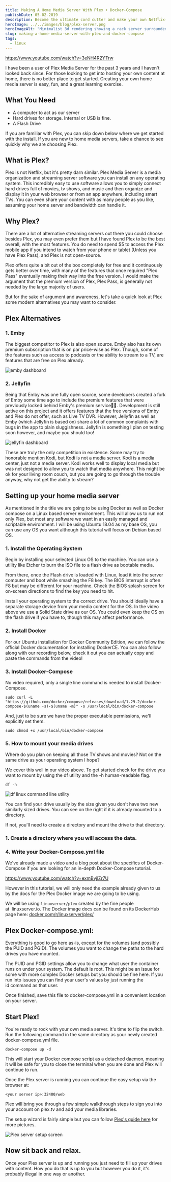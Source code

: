 ```yaml
---
title: Making A Home Media Server With Plex + Docker-Compose
publishDate: 05-02-2019
description: Become the ultimate cord cutter and make your own Netflix-like service at home with an old computer running Docker-Compose and Plex.
heroImage: ../../images/blog/plex-server.png
heroImageAlt: "Minimalist 3d rendering showing a rack server surrounded by VHS tapes with their tape pulled out. Image created by TechSquidTV in Blender."
slug: making-a-home-media-server-with-plex-and-docker-compose
tags:
  - linux
---
```



https://www.youtube.com/watch?v=3eNH4R2YTrw

I have been a user of Plex Media Server for the past 3 years and I haven't looked back since. For those looking to get into hosting your own content at home, there is no better place to get started. Creating your own home media server is easy, fun, and a great learning exercise.

## What You Need

- A computer to act as our server
- Hard drives for storage. Internal or USB is fine.
- A Flash Drive

If you are familiar with Plex, you can skip down below where we get started with the install. If you are new to home media servers, take a chance to see quickly why we are choosing Plex.

## What is Plex?

Plex is not Netflix, but it's pretty darn similar. Plex Media Server is a media organization and streaming server software you can install on any operating system. This incredibly easy to use software allows you to simply connect hard drives full of movies, tv shows, and music and then organize and display it in your web browser or from an app anywhere, including smart TVs. You can even share your content with as many people as you like, assuming your home server and bandwidth can handle it.

## Why Plex?

There are a lot of alternative streaming servers out there you could choose besides Plex, you may even prefer them but I have found Plex to be the best overall, with the most features. You do need to spend $5 to access the Plex mobile app if you intend to watch from your phone or tablet (Unless you have Plex Pass), and Plex is not open-source.

Plex offers quite a bit out of the box completely for free and it continuously gets better over time, with many of the features that once required "Plex Pass" eventually making their way into the free version. I would make the argument that the premium version of Plex, Plex Pass, is generally not needed by the large majority of users.

But for the sake of argument and awareness, let's take a quick look at Plex some modern alternatives you may want to consider.

## Plex Alternatives

### 1. Emby

The biggest competitor to Plex is also open source. Emby also has its own premium subscription that is on par price-wise as Plex. Though, some of the features such as access to podcasts or the ability to stream to a TV, are features that are free on Plex already.

<Image src={Emby} alt="emby dashboard" />

### 2. Jellyfin

Being that Emby was one fully open source, some developers created a fork of Emby some time ago to include the premium features that were previously locked behind Emby's premium service🤷‍♂️. Development is still active on this project and it offers features that the free versions of Emby and Plex do not offer, such as Live TV DVR. However, Jellyfin as well as Emby (which Jellyfin is based on) share a lot of common complaints with bugs in the app to plain sluggishness. Jellyfin is something I plan on testing soon however, and maybe you should too!

<Image src={JellyFin} alt="jellyfin dashboard" />

These are truly the only competition in existence. Some may try to honorable mention Kodi, but Kodi is not a media server. Kodi is a media center, just not a media server. Kodi works well to display local media but was not designed to allow you to watch that media anywhere. This might be ok for your living room couch, but you are going to go through the trouble anyway, why not get the ability to stream?

## Setting up your home media server

As mentioned in the title we are going to be using Docker as well as Docker compose on a Linux based server environment. This will allow us to run not only Plex, but most any software we want in an easily managed and scriptable environment. I will be using Ubuntu 18.04 as my base OS, you can use any OS you want although this tutorial will focus on Debian based OS.

### 1. Install the Operating System

Begin by installing your selected Linux OS to the machine. You can use a utility like Etcher to burn the ISO file to a flash drive as bootable media.

From there, once the Flash drive is loaded with Linux, load it into the server computer and boot while smashing the F8 key. The BIOS interrupt is often F8 but may be different for your machine. Check the BIOS splash screen for on-screen directions to find the key you need to hit.

Install your operating system to the correct drive. You should ideally have a separate storage device from your media content for the OS. In the video above we use a Solid State drive as our OS. You could even keep the OS on the flash drive if you have to, though this may affect performance.

### 2. Install Docker

For our Ubuntu installation for Docker Community Edition, we can follow the official Docker documentation for installing DockerCE. You can also follow along with our recording below, check it out you can actually copy and paste the commands from the video!

### 3. Install Docker-Compose

No video required, only a single line command is needed to install Docker-Compose.

```shell
sudo curl -L "https://github.com/docker/compose/releases/download/1.29.2/docker-compose-$(uname -s)-$(uname -m)" -o /usr/local/bin/docker-compose
```

And, just to be sure we have the proper executable permissions, we'll explicitly set them.

```shell
sudo chmod +x /usr/local/bin/docker-compose
```

### 5. How to mount your media drives

Where do you plan on keeping all those TV shows and movies? Not on the same drive as your operating system I hope?

We cover this well in our video above. To get started check for the drive you want to mount by using the df utility and the -h human-readable flag.

```shell
df -h
```

<Image src={DFUtil} alt="df linux command line utility" />

You can find your drive usually by the size given you don't have two new similarly sized drives. You can see on the right if it is already mounted to a directory.

If not, you'll need to create a directory and mount the drive to that directory.

### 1. Create a directory where you will access the data.

### 4. Write your Docker-Compose.yml file

We've already made a video and a blog post about the specifics of Docker-Compose if you are looking for an in-depth Docker-Compose tutorial.

https://www.youtube.com/watch?v=exmBvjlZr7U

However in this tutorial, we will only need the example already given to us by the docs for the Plex Docker image we are going to be using.

We will be using `linuxserver/plex` created by the fine people at  linuxserver.io. The Docker image docs can be found on its DockerHub page here: [docker.com/r/linuxserver/plex/](https://hub.docker.com/r/linuxserver/plex/)

## Plex Docker-compose.yml:

Everything is good to go here as-is, except for the volumes (and possibly the PUID and PGID). The volumes you want to change the paths to the hard drives you have mounted.

The PUID and PGID settings allow you to change what user the container runs on under your system. The default is root. This might be an issue for some with more complex Docker setups but you should be fine here. If you run into issues you can find your user's values by just running the id command as that user.

Once finished, save this file to docker-compose.yml in a convenient location on your server.

## Start Plex!

You're ready to rock with your own media server. It's time to flip the switch. Run the following command in the same directory as your newly created docker-compose.yml file.

```
docker-compose up -d
```

This will start your Docker compose script as a detached daemon, meaning it will be safe for you to close the terminal when you are done and Plex will continue to run.

Once the Plex server is running you can continue the easy setup via the browser at:

```
<your server ip>:32400/web
```

Plex will bring you through a few simple walkthrough steps to sign you into your account on plex.tv and add your media libraries.

The setup wizard is fairly simple but you can follow [Plex's guide here](https://support.plex.tv/articles/200288896-basic-setup-wizard/) for more pictures.

<Image src={PlexSetup} alt="Plex server setup screen" />

## Now sit back and relax.

Once your Plex server is up and running you just need to fill up your drives with content. How you do that is up to you but however you do it, it's probably illegal in one way or another.
